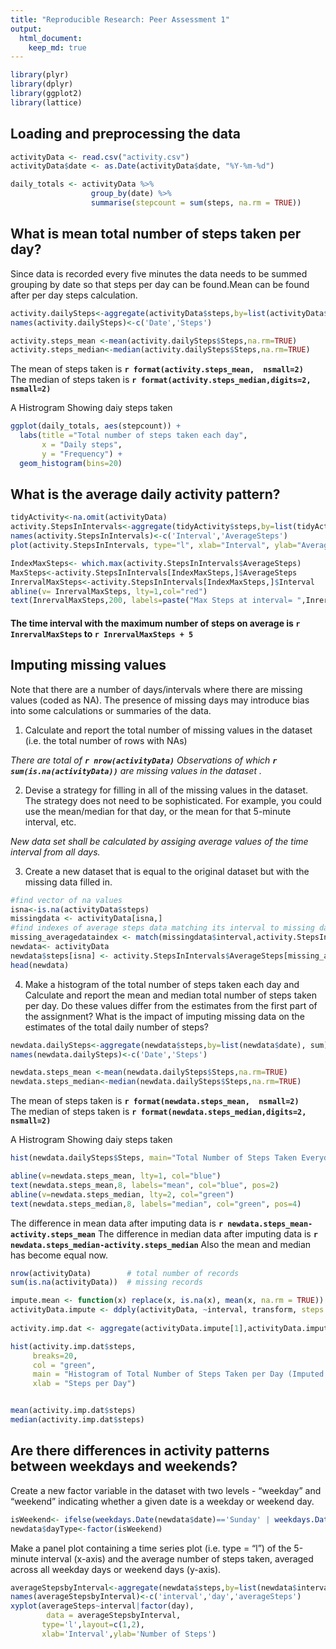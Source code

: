 ```yaml
---
title: "Reproducible Research: Peer Assessment 1"
output: 
  html_document:
    keep_md: true
---
```


```r
library(plyr)
library(dplyr)
library(ggplot2)
library(lattice)
```

## Loading and preprocessing the data
``` r
activityData <- read.csv("activity.csv")
activityData$date <- as.Date(activityData$date, "%Y-%m-%d")

daily_totals <- activityData %>%
                  group_by(date) %>%
                  summarise(stepcount = sum(steps, na.rm = TRUE))


```

## What is mean total number of steps taken per day?



Since data is recorded every five minutes the data needs to be summed grouping by date
so that steps per day can be found.Mean can be found after per day steps calculation.
```r
activity.dailySteps<-aggregate(activityData$steps,by=list(activityData$date), sum)
names(activity.dailySteps)<-c('Date','Steps')

activity.steps_mean <-mean(activity.dailySteps$Steps,na.rm=TRUE)
activity.steps_median<-median(activity.dailySteps$Steps,na.rm=TRUE)
```
The mean of steps taken is **`r format(activity.steps_mean,  nsmall=2)`**  
The median of steps taken is **`r format(activity.steps_median,digits=2,  nsmall=2)`**

A Histrogram Showing daiy steps taken
```r

ggplot(daily_totals, aes(stepcount)) + 
  labs(title ="Total number of steps taken each day",
       x = "Daily steps",
       y = "Frequency") +
  geom_histogram(bins=20)

```


## What is the average daily activity pattern?

``` r

tidyActivity<-na.omit(activityData)
activity.StepsInIntervals<-aggregate(tidyActivity$steps,by=list(tidyActivity$interval), mean)
names(activity.StepsInIntervals)<-c('Interval','AverageSteps')
plot(activity.StepsInIntervals, type="l", xlab="Interval", ylab="Average Steps", main="Average Daily Activity Pattern")

IndexMaxSteps<- which.max(activity.StepsInIntervals$AverageSteps)
MaxSteps<-activity.StepsInIntervals[IndexMaxSteps,]$AverageSteps
InrervalMaxSteps<-activity.StepsInIntervals[IndexMaxSteps,]$Interval
abline(v= InrervalMaxSteps, lty=1,col="red")
text(InrervalMaxSteps,200, labels=paste("Max Steps at interval= ",InrervalMaxSteps) , col="red", pos=4)

```

#### The time interval with the maximum number of steps on average is **`r InrervalMaxSteps` to `r InrervalMaxSteps + 5` **

## Imputing missing values

Note that there are a number of days/intervals where there are missing values (coded as NA). The presence of missing days may introduce bias into some calculations or summaries of the data.

1. Calculate and report the total number of missing values in the dataset (i.e. the total number of rows with NAs)

_There are total of **`r nrow(activityData)`** Observations of which **`r sum(is.na(activityData))`** are missing values in the dataset ._

2. Devise a strategy for filling in all of the missing values in the dataset. The
strategy does not need to be sophisticated. For example, you could use
the mean/median for that day, or the mean for that 5-minute interval, etc.

_New data set shall be calculated by assiging average values of the time interval from all days._

3. Create a new dataset that is equal to the original dataset but with the
missing data filled in.

```r

#find vector of na values
isna<-is.na(activityData$steps)
missingdata <- activityData[isna,]
#find indexes of average steps data matching its interval to missing data.
missing_averagedataindex <- match(missingdata$interval,activity.StepsInIntervals$Interval)
newdata<- activityData
newdata$steps[isna] <- activity.StepsInIntervals$AverageSteps[missing_averagedataindex]
head(newdata)

```

4. Make a histogram of the total number of steps taken each day and Calculate
and report the mean and median total number of steps taken per day. Do
these values differ from the estimates from the first part of the assignment?
What is the impact of imputing missing data on the estimates of the total
daily number of steps?


```r
newdata.dailySteps<-aggregate(newdata$steps,by=list(newdata$date), sum)
names(newdata.dailySteps)<-c('Date','Steps')

newdata.steps_mean <-mean(newdata.dailySteps$Steps,na.rm=TRUE)
newdata.steps_median<-median(newdata.dailySteps$Steps,na.rm=TRUE)
```
The mean of steps taken is **`r format(newdata.steps_mean,  nsmall=2)`**  
The median of steps taken is **`r format(newdata.steps_median,digits=2,  nsmall=2)`**

A Histrogram Showing daiy steps taken
```r
hist(newdata.dailySteps$Steps, main="Total Number of Steps Taken Everyday", xlab="Steps", breaks=50,col='orange',xlim=c(0,25000),ylim=c(0,12))

abline(v=newdata.steps_mean, lty=1, col="blue")
text(newdata.steps_mean,8, labels="mean", col="blue", pos=2)
abline(v=newdata.steps_median, lty=2, col="green")
text(newdata.steps_median,8, labels="median", col="green", pos=4)


```
The difference in mean data after imputing data is
**`r newdata.steps_mean-activity.steps_mean`**
The difference in median data after imputing data is
**`r newdata.steps_median-activity.steps_median`**
Also the mean and median has become equal now.

``` r

nrow(activityData)        # total number of records
sum(is.na(activityData))  # missing records

impute.mean <- function(x) replace(x, is.na(x), mean(x, na.rm = TRUE))
activityData.impute <- ddply(activityData, ~interval, transform, steps = impute.mean(steps))
   
activity.imp.dat <- aggregate(activityData.impute[1],activityData.impute[2],sum)

hist(activity.imp.dat$steps,
     breaks=20,
     col = "green",
     main = "Histogram of Total Number of Steps Taken per Day (Imputed Data)",
     xlab = "Steps per Day") 


mean(activity.imp.dat$steps)
median(activity.imp.dat$steps)

```




## Are there differences in activity patterns between weekdays and weekends?

Create a new factor variable in the dataset with two levels - "weekday"
and "weekend" indicating whether a given date is a weekday or weekend
day.


```r

isWeekend<- ifelse(weekdays.Date(newdata$date)=='Sunday' | weekdays.Date(newdata$date) =='Saturday','WeekEnd','WeekDay')
newdata$dayType<-factor(isWeekend)

```

Make a panel plot containing a time series plot (i.e. type = "l") of the
5-minute interval (x-axis) and the average number of steps taken, averaged
across all weekday days or weekend days (y-axis).

```r

averageStepsbyInterval<-aggregate(newdata$steps,by=list(newdata$interval,newdata$dayType), mean)
names(averageStepsbyInterval)<-c('interval','day','averageSteps')
xyplot(averageSteps~interval|factor(day),
        data = averageStepsbyInterval,
       type='l',layout=c(1,2),
       xlab='Interval',ylab='Number of Steps')

```